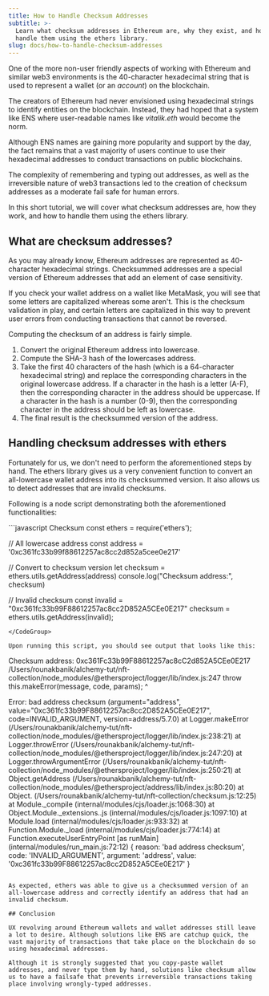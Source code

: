 ```yaml
---
title: How to Handle Checksum Addresses
subtitle: >-
  Learn what checksum addresses in Ethereum are, why they exist, and how to
  handle them using the ethers library.
slug: docs/how-to-handle-checksum-addresses
---
```



One of the more non-user friendly aspects of working with Ethereum and similar web3 environments is the 40-character hexadecimal string that is used to represent a wallet (or an *account*) on the blockchain.

The creators of Ethereum had never envisioned using hexadecimal strings to identify entities on the blockchain. Instead, they had hoped that a system like ENS where user-readable names like *vitalik.eth* would become the norm.

Although ENS names are gaining more popularity and support by the day, the fact remains that a vast majority of users continue to use their hexadecimal addresses to conduct transactions on public blockchains.

The complexity of remembering and typing out addresses, as well as the irreversible nature of web3 transactions led to the creation of checksum addresses as a moderate fail safe for human errors.

In this short tutorial, we will cover what checksum addresses are, how they work, and how to handle them using the ethers library.

## What are checksum addresses?

As you may already know, Ethereum addresses are represented as 40-character hexadecimal strings. Checksummed addresses are a special version of Ethereum addresses that add an element of case sensitivity.

If you check your wallet address on a wallet like MetaMask, you will see that some letters are capitalized whereas some aren't. This is the checksum validation in play, and certain letters are capitalized in this way to prevent user errors from conducting transactions that cannot be reversed.

Computing the checksum of an address is fairly simple.

1. Convert the original Ethereum address into lowercase.
2. Compute the SHA-3 hash of the lowercases address.
3. Take the first 40 characters of the hash (which is a 64-character hexadecimal string) and replace the corresponding characters in the original lowercase address. If a character in the hash is a letter (A-F), then the corresponding character in the address should be uppercase. If a character in the hash is a number (0-9), then the corresponding character in the address should be left as lowercase.
4. The final result is the checksummed version of the address.

## Handling checksum addresses with ethers

Fortunately for us, we don't need to perform the aforementioned steps by hand. The ethers library gives us a very convenient function to convert an all-lowercase wallet address into its checksummed version. It also allows us to detect addresses that are invalid checksums.

Following is a node script demonstrating both the aforementioned functionalities:

<CodeGroup>
  ```javascript Checksum
  const ethers = require('ethers');

  // All lowercase address
  const address = '0xc361fc33b99f88612257ac8cc2d852a5cee0e217'

  // Convert to checksum version
  let checksum = ethers.utils.getAddress(address)
  console.log("Checksum address:", checksum)

  // Invalid checksum
  const invalid = "0xc361fc33b99F88612257ac8cc2D852A5CEe0E217"
  checksum = ethers.utils.getAddress(invalid);
  ```
</CodeGroup>

Upon running this script, you should see output that looks like this:

```
Checksum address: 0xc361Fc33b99F88612257ac8cC2d852A5CEe0E217
/Users/rounakbanik/alchemy-tut/nft-collection/node_modules/@ethersproject/logger/lib/index.js:247
        throw this.makeError(message, code, params);
        ^

Error: bad address checksum (argument="address", value="0xc361fc33b99F88612257ac8cc2D852A5CEe0E217", code=INVALID_ARGUMENT, version=address/5.7.0)
    at Logger.makeError (/Users/rounakbanik/alchemy-tut/nft-collection/node_modules/@ethersproject/logger/lib/index.js:238:21)
    at Logger.throwError (/Users/rounakbanik/alchemy-tut/nft-collection/node_modules/@ethersproject/logger/lib/index.js:247:20)
    at Logger.throwArgumentError (/Users/rounakbanik/alchemy-tut/nft-collection/node_modules/@ethersproject/logger/lib/index.js:250:21)
    at Object.getAddress (/Users/rounakbanik/alchemy-tut/nft-collection/node_modules/@ethersproject/address/lib/index.js:80:20)
    at Object.<anonymous> (/Users/rounakbanik/alchemy-tut/nft-collection/checksum.js:12:25)
    at Module._compile (internal/modules/cjs/loader.js:1068:30)
    at Object.Module._extensions..js (internal/modules/cjs/loader.js:1097:10)
    at Module.load (internal/modules/cjs/loader.js:933:32)
    at Function.Module._load (internal/modules/cjs/loader.js:774:14)
    at Function.executeUserEntryPoint [as runMain] (internal/modules/run_main.js:72:12) {
  reason: 'bad address checksum',
  code: 'INVALID_ARGUMENT',
  argument: 'address',
  value: '0xc361fc33b99F88612257ac8cc2D852A5CEe0E217'
}
```

As expected, ethers was able to give us a checksummed version of an all-lowercase address and correctly identify an address that had an invalid checksum.

## Conclusion

UX revolving around Ethereum wallets and wallet addresses still leave a lot to desire. Although solutions like ENS are catchup quick, the vast majority of transactions that take place on the blockchain do so using hexadecimal addresses.

Although it is strongly suggested that you copy-paste wallet addresses, and never type them by hand, solutions like checksum allow us to have a failsafe that prevents irreversible transactions taking place involving wrongly-typed addresses.
